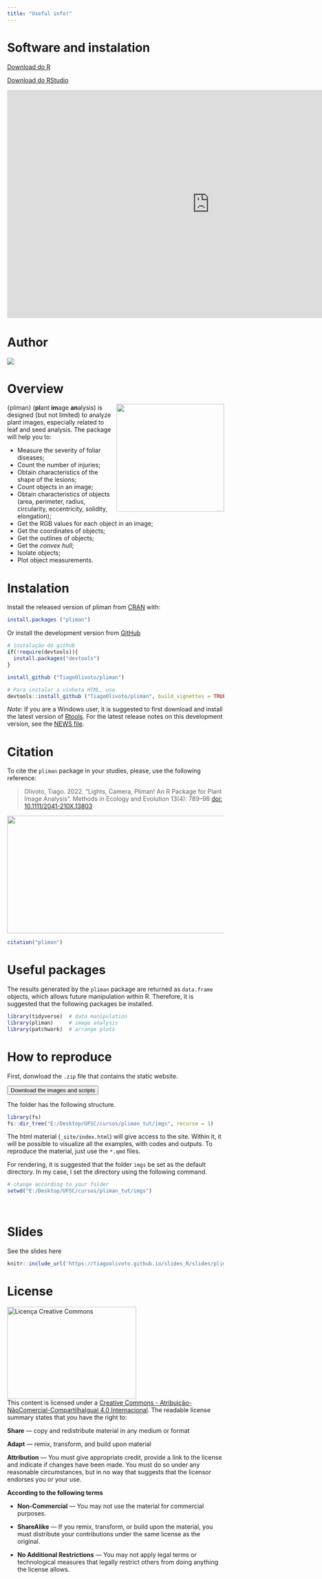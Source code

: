 ```yaml
---
title: "Useful info!"
---
```



# <i class="fas fa-laptop-code"></i> Software and instalation

<a class="btn btn-success" href="https://cran.r-project.org/bin/windows/base/" target="_blank"><i class="fa fa-save"></i> Download do R</a>


<a class="btn btn-success" href="https://www.rstudio.com/products/rstudio/download/" target="_blank"><i class="fa fa-save"></i> Download do RStudio</a>


<iframe width="940" height="530" src="https://www.youtube.com/embed/e89kyYJgWqc" title="YouTube video player" frameborder="0" allow="accelerometer; autoplay; clipboard-write; encrypted-media; gyroscope; picture-in-picture" allowfullscreen></iframe>


# <i class="fas fa-chalkboard-teacher"></i> Author

[![](imgs/site.png)](https://olivoto.netlify.app/){target="_blank"}



# <i class="fas fa-glasses"></i> Overview

<img src="https://raw.githubusercontent.com/TiagoOlivoto/pliman/master/man/figures/logo_pliman.svg" align="right" width="250" height="250"/>

{pliman} (**pl**ant **im**age **an**alysis) is designed (but not limited) to analyze plant images, especially related to leaf and seed analysis. The package will help you to:

* Measure the severity of foliar diseases;
* Count the number of injuries;
* Obtain characteristics of the shape of the lesions;
* Count objects in an image;
* Obtain characteristics of objects (area, perimeter, radius, circularity, eccentricity, solidity, elongation);
* Get the RGB values for each object in an image;
* Get the coordinates of objects;
* Get the outlines of objects;
* Get the *convex hull*;
* Isolate objects;
* Plot object measurements.




# <i class="fas fa-tools"></i> Instalation

Install the released version of pliman from [CRAN](https://CRAN.R-project.org/package=pliman) with:

```r
install.packages ("pliman")
```

Or install the development version from [GitHub](https://github.com/TiagoOlivoto/pliman)

```r
# instalação do github
if(!require(devtools)){
  install.packages("devtools")
}

install_github ("TiagoOlivoto/pliman")

# Para instalar a vinheta HTML, use
devtools::install_github ("TiagoOlivoto/pliman", build_vignettes = TRUE)

```

*Note*: If you are a Windows user, it is suggested to first download and install the latest version of [Rtools](https://cran.r-project.org/bin/windows/Rtools/). For the latest release notes on this development version, see the [NEWS file](https://tiagoolivoto.github.io/metan/news/index.html).


# <i class="fas fa-book"></i> Citation 

To cite the `pliman` package in your studies, please, use the following reference:

> Olivoto, Tiago. 2022. “Lights, Camera, Pliman! An R Package for Plant Image Analysis”. Methods in Ecology and Evolution 13(4): 789–98 <A HREF = "https://onlinelibrary.wiley.com/doi/full/10.1111/2041-210X.13803">doi: 10.1111/2041-210X.13803</A>

<a href="https://besjournals.onlinelibrary.wiley.com/doi/abs/10.1111/2041-210X.13803" target="_blank" rel="noopener"><img src="https://raw.githubusercontent.com/TiagoOlivoto/tiagoolivoto/master/static/tutorials/pliman_ufsc_fito/paper.png" width="1000" height="273"/></a>

```r
citation("pliman")
```



# <i class="fas fa-box-open"></i> Useful packages

The results generated by the `pliman` package are returned as `data.frame` objects, which allows future manipulation within R. Therefore, it is suggested that the following packages be installed.

```r
library(tidyverse)  # data manipulation
library(pliman)     # image analysis
library(patchwork)  # arrange plots
```




# <i class="fas fa-database"></i> How to reproduce

First, donwload the `.zip` file that contains the static website.

<a href="https://github.com/TiagoOlivoto/pliman_tut/archive/refs/heads/master.zip">
<button class="btn btn-success"><i class="fa fa-save"></i> Download the images and scripts</button>
</a>


The folder has the following structure.

```r
library(fs)
fs::dir_tree("E:/Desktop/UFSC/cursos/pliman_tut/imgs", recurse = 1)
```



The html material (`_site/index.html`) will give access to the site. Within it, it will be possible to visualize all the examples, with codes and outputs. To reproduce the material, just use the `*.qmd` files.

For rendering, it is suggested that the folder `imgs` be set as the default directory. In my case, I set the directory using the following command.

```r
# change according to your folder
setwd("E:/Desktop/UFSC/cursos/pliman_tut/imgs")
```





<br>

# <i class="fas fa-tv"></i> Slides

See the slides here <a href="https://tiagoolivoto.github.io/slides_R/slides/pliman_inta/index.html#1" target="_blank"><i class="fas fa-external-link-alt"></i></a>

```r
knitr::include_url('https://tiagoolivoto.github.io/slides_R/slides/pliman_inta')

```



# <i class="fab fa-creative-commons"></i> License


<a rel="license" href="http://creativecommons.org/licenses/by-nc-sa/4.0/" target="_blank" rel="noopener"><img alt="Licença Creative Commons" style="border-width:0" src="https://raw.githubusercontent.com/TiagoOlivoto/tiagoolivoto/master/static/img/gemsr/license.jpg" width="300" height="214" /></a><br />This content is licensed under a <a rel="license" href="http://creativecommons.org/licenses/by-nc-sa/4.0/">Creative Commons - Atribuição-NãoComercial-CompartilhaIgual 4.0 Internacional</a>. The readable license summary states that you have the right to:



<i class="fas fa-check"></i> **Share** — copy and redistribute material in any medium or format

<i class="fas fa-check"></i>**Adapt** — remix, transform, and build upon material

<i class="fas fa-check"></i>**Attribution** — You must give appropriate credit, provide a link to the license and indicate if changes have been made. You must do so under any reasonable circumstances, but in no way that suggests that the licensor endorses you or your use.

<i class="fas fa-check"></i>**According to the following terms**

* **Non-Commercial** — You may not use the material for commercial purposes.

* **ShareAlike** — If you remix, transform, or build upon the material, you must distribute your contributions under the same license as the original.

* **No Additional Restrictions** — You may not apply legal terms or technological measures that legally restrict others from doing anything the license allows.
